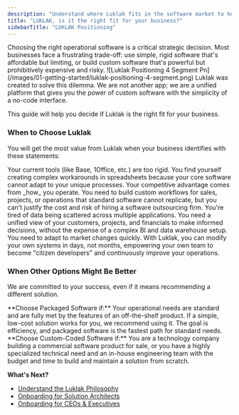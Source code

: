 ```yaml
---
description: "Understand where Luklak fits in the software market to help you decide if it's the right choice for your business needs."
title: "LUKLAK, is it the right fit for your business?"
sidebarTitle: "LUKLAK Positioning"
---
```



<Info>
  Choosing the right operational software is a critical strategic decision. Most businesses face a frustrating trade-off: use simple, rigid software that's affordable but limiting, or build custom software that's powerful but prohibitively expensive and risky.
</Info>

<Frame>
  ![Luklak Positioning 4 Segment Pn](/images/01-getting-started/luklak-positioning-4-segment.png)
</Frame>

<Check>
  Luklak was created to solve this dilemma. We are not another app; we are a unified platform that gives you the power of custom software with the simplicity of a no-code interface.
</Check>

This guide will help you decide if Luklak is the right fit for your business.

### When to Choose Luklak

You will get the most value from Luklak when your business identifies with these statements:

<CardGroup cols={2}>
  <Card title="You've Outgrown Packaged Software">
    Your current tools (like Base, 1Office, etc.) are too rigid. You find yourself creating complex workarounds in spreadsheets because your core software cannot adapt to your unique processes.
  </Card>
  <Card title="You Need Custom Workflows, Not Just Features">
    Your competitive advantage comes from _how_ you operate. You need to build custom workflows for sales, projects, or operations that standard software cannot replicate, but you can't justify the cost and risk of hiring a software outsourcing firm.
  </Card>
  <Card title="You Want a Single Source of Truth">
    You're tired of data being scattered across multiple applications. You need a unified view of your customers, projects, and financials to make informed decisions, without the expense of a complex BI and data warehouse setup.
  </Card>
  <Card title="You Value Agility and Long-Term Control">
    You need to adapt to market changes quickly. With Luklak, you can modify your own systems in days, not months, empowering your own team to become "citizen developers" and continuously improve your operations.
  </Card>
</CardGroup>

### When Other Options Might Be Better

We are committed to your success, even if it means recommending a different solution.

<Note>
  **Choose Packaged Software if:**
  Your operational needs are standard and are fully met by the features of an off-the-shelf product. If a simple, low-cost solution works for you, we recommend using it. The goal is efficiency, and packaged software is the fastest path for standard needs.
</Note>

<Note>
  **Choose Custom-Coded Software if:**
  You are a technology company building a commercial software product for sale, or you have a highly specialized technical need and an in-house engineering team with the budget and time to build and maintain a solution from scratch.
</Note>

**What's Next?**

- [Understand the Luklak Philosophy](/getting-started/philosophy)
- [Onboarding for Solution Architects](/role-based-onboarding/for-solution-consultants)
- [Onboarding for CEOs & Executives](/role-based-onboarding/for-ceos-executives)